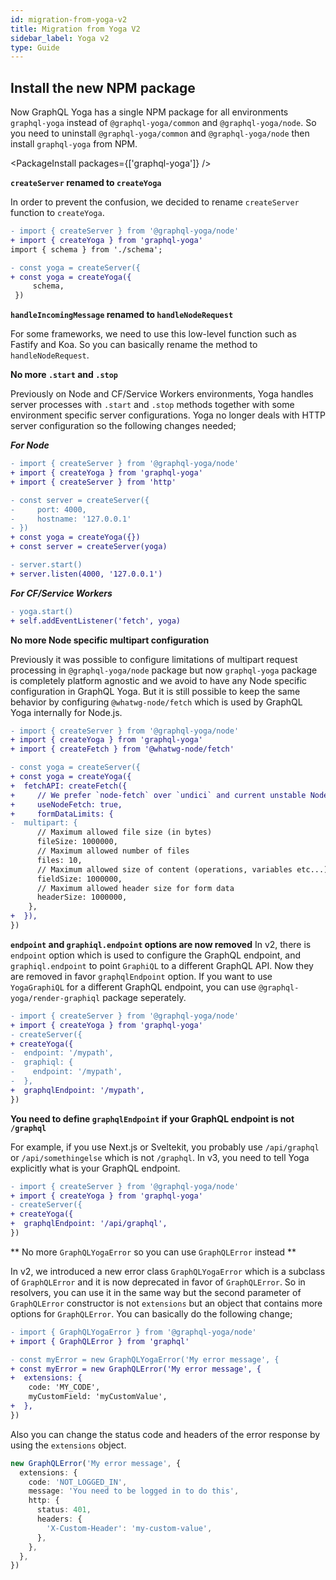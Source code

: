 ```yaml
---
id: migration-from-yoga-v2
title: Migration from Yoga V2
sidebar_label: Yoga v2
type: Guide
---
```


## Install the new NPM package

Now GraphQL Yoga has a single NPM package for all environments `graphql-yoga` instead of `@graphql-yoga/common` and `@graphql-yoga/node`.
So you need to uninstall `@graphql-yoga/common` and `@graphql-yoga/node` then install `graphql-yoga` from NPM.

<PackageInstall packages={['graphql-yoga']} />

**`createServer` renamed to `createYoga`**

In order to prevent the confusion, we decided to rename `createServer` function to `createYoga`.

```diff
- import { createServer } from '@graphql-yoga/node'
+ import { createYoga } from 'graphql-yoga'
import { schema } from './schema';

- const yoga = createServer({
+ const yoga = createYoga({
     schema,
 })
```

**`handleIncomingMessage` renamed to `handleNodeRequest`**

For some frameworks, we need to use this low-level function such as Fastify and Koa. So you can basically rename the method to `handleNodeRequest`.

**No more `.start` and `.stop`**

Previously on Node and CF/Service Workers environments, Yoga handles server processes with `.start` and `.stop` methods together with some environment specific server configurations. Yoga no longer deals with HTTP server configuration so the following changes needed;

**_For Node_**

```diff
- import { createServer } from '@graphql-yoga/node'
+ import { createYoga } from 'graphql-yoga'
+ import { createServer } from 'http'

- const server = createServer({
-     port: 4000,
-     hostname: '127.0.0.1'
- })
+ const yoga = createYoga({})
+ const server = createServer(yoga)

- server.start()
+ server.listen(4000, '127.0.0.1')
```

**_For CF/Service Workers_**

```diff
- yoga.start()
+ self.addEventListener('fetch', yoga)
```

**No more Node specific multipart configuration**

Previously it was possible to configure limitations of multipart request processing in `@graphql-yoga/node` package but now `graphql-yoga` package is completely platform agnostic and we avoid to have any Node specific configuration in GraphQL Yoga. But it is still possible to keep the same behavior by configuring `@whatwg-node/fetch` which is used by GraphQL Yoga internally for Node.js.

```diff
- import { createServer } from '@graphql-yoga/node'
+ import { createYoga } from 'graphql-yoga'
+ import { createFetch } from '@whatwg-node/fetch'

- const yoga = createServer({
+ const yoga = createYoga({
+  fetchAPI: createFetch({
+     // We prefer `node-fetch` over `undici` and current unstable Node's implementation
+     useNodeFetch: true,
+     formDataLimits: {
-  multipart: {
      // Maximum allowed file size (in bytes)
      fileSize: 1000000,
      // Maximum allowed number of files
      files: 10,
      // Maximum allowed size of content (operations, variables etc...)
      fieldSize: 1000000,
      // Maximum allowed header size for form data
      headerSize: 1000000,
    },
+  }),
})
```

**`endpoint` and `graphiql.endpoint` options are now removed**
In v2, there is `endpoint` option which is used to configure the GraphQL endpoint, and `graphiql.endpoint` to point `GraphiQL` to a different GraphQL API.
Now they are removed in favor `graphqlEndpoint` option. If you want to use `YogaGraphiQL` for a different GraphQL endpoint, you can use `@graphql-yoga/render-graphiql` package seperately.

```diff
- import { createServer } from '@graphql-yoga/node'
+ import { createYoga } from 'graphql-yoga'
- createServer({
+ createYoga({
-  endpoint: '/mypath',
-  graphiql: {
-    endpoint: '/mypath',
-  },
+  graphqlEndpoint: '/mypath',
})
```

**You need to define `graphqlEndpoint` if your GraphQL endpoint is not `/graphql`**

For example, if you use Next.js or Sveltekit, you probably use `/api/graphql` or `/api/somethingelse` which is not `/graphql`.
In v3, you need to tell Yoga explicitly what is your GraphQL endpoint.

```diff
- import { createServer } from '@graphql-yoga/node'
+ import { createYoga } from 'graphql-yoga'
- createServer({
+ createYoga({
+  graphqlEndpoint: '/api/graphql',
})
```

** No more `GraphQLYogaError` so you can use `GraphQLError` instead **

In v2, we introduced a new error class `GraphQLYogaError` which is a subclass of `GraphQLError` and it is now deprecated in favor of `GraphQLError`.
So in resolvers, you can use it in the same way but the second parameter of `GraphQLError` constructor is not `extensions` but an object that contains more options for `GraphQLError`.
You can basically do the following change;

```diff
- import { GraphQLYogaError } from '@graphql-yoga/node'
+ import { GraphQLError } from 'graphql'

- const myError = new GraphQLYogaError('My error message', {
+ const myError = new GraphQLError('My error message', {
+  extensions: {
    code: 'MY_CODE',
    myCustomField: 'myCustomValue',
+  },
})
```

Also you can change the status code and headers of the error response by using the `extensions` object.

```ts
new GraphQLError('My error message', {
  extensions: {
    code: 'NOT_LOGGED_IN',
    message: 'You need to be logged in to do this',
    http: {
      status: 401,
      headers: {
        'X-Custom-Header': 'my-custom-value',
      },
    },
  },
})
```
